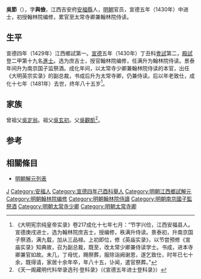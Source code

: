 {{Otheruses|other=名为吴节的其他人物|吴节}}

'''吳節'''（{{bd|1397年||1481年|}}），字'''與儉'''，江西吉安府[[安福县|安福縣]]人，[[明朝|明朝]]官员，宣德五年（1430年）中进士，初授翰林院编修，累官至太常寺卿兼翰林院侍读。

== 生平 ==
宣德四年（1429年）江西鄉試第一。[[宣德|宣德]]五年（1430年）丁丑科[[會試|會試]]第二，[[殿試|殿試]]登二甲第十九名[[進士|進士]]。选为庶吉士，授官翰林院编修，任满升为翰林院侍读。景泰年间升为南京国子监祭酒。成化年间，以太常寺少卿兼翰林院侍读的本官，出任《大明英宗实录》的副总裁，书成后升为太常寺卿，仍兼侍读。后以年老致仕，成化十七年（1481年）去世，终年八十五岁<ref>《大明宪宗纯皇帝实录》卷217成化十七年七月：“节字兴俭，江西安福县人。宣德庚戌进士，选为翰林院庶吉士，授编修，秩满升侍读。景泰初，升南京国子祭酒，满九载，加从三品禄。上初即位，修《英庙实录》，以节尝预修《宣庙实录》知典故，召为副总裁，既至，改太常少卿兼侍读学士。书成，进本寺卿兼官如故。未几，丁母忧，赐祭葬，服除诣阙谢恩，遂乞致仕，时年已七十余，既得请，家居十余年卒，年八十五，讣闻，遣官祭葬。”</ref>。

== 家族 ==
曾祖父[[吳定翁|吳定翁]]。祖父[[吳玄初|吳玄初]]。父[[吳觀凱|吳觀凱]]<ref>《天一阁藏明代科举录选刊·登科录》（《宣德五年进士登科录》）</ref>。

== 参考 ==
{{reflist}}

== 相關條目 ==
* [[明朝解元列表|明朝解元列表]]

{{宣德五年庚戌科殿試金榜}}

{{規範控制}}
{{DEFAULTSORT:Wu吳}}
[[Category:吴姓|J]]
[[Category:安福人|Category:安福人]]
[[Category:宣德四年己酉科舉人|Category:宣德四年己酉科舉人]]
[[Category:明朝江西鄉試解元|Category:明朝江西鄉試解元]]
[[Category:明朝翰林院编修|Category:明朝翰林院编修]]
[[Category:明朝翰林院侍讀|Category:明朝翰林院侍讀]]
[[Category:明朝南京國子監祭酒|Category:明朝南京國子監祭酒]]
[[Category:明朝太常寺少卿|Category:明朝太常寺少卿]]
[[Category:明朝太常寺卿|Category:明朝太常寺卿]]